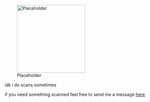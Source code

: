 [[File:Placeholder|thumb|220px]]

idk i do scans sometimes

if you need something scanned feel free to send me a message [http://orusamascans.tumblr.com/ask here]